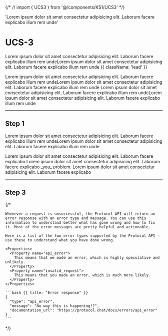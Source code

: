 {/* // import { UCS3 } from '@/components/KS1/UCS3' */}


  'Lorem ipsum dolor sit amet consectetur adipisicing elit. Laborum facere explicabo illum rem unde'

# UCS-3

Lorem ipsum dolor sit amet consectetur adipisicing elit. Laborum facere explicabo illum rem undeLorem ipsum dolor sit amet consectetur adipisicing elit. Laborum facere explicabo illum rem unde {{ className: 'lead' }}

Lorem ipsum dolor sit amet consectetur adipisicing elit. Laborum facere explicabo illum rem undeLorem ipsum dolor sit amet consectetur adipisicing elit. Laborum facere explicabo illum rem unde
<Note>
  Lorem ipsum dolor sit amet consectetur adipisicing elit. Laborum facere explicabo illum rem undeLorem ipsum dolor sit amet consectetur adipisicing elit. Laborum facere explicabo illum rem unde
</Note>

<YangiUCS3Image/>

---

## Step 1

Lorem ipsum dolor sit amet consectetur adipisicing elit. Laborum facere explicabo illum rem undeLorem ipsum dolor sit amet consectetur adipisicing elit. Laborum facere explicabo illum rem unde

<Properties>
  <Property name="1st">
   Lorem ipsum dolor sit amet consectetur adipisicing elit. Laborum facere explicabo
  </Property>
  <Property name="2st">
    Lorem ipsum dolor sit amet consectetur adipisicing elit. Laborum facere explicabo _you_
    problem.
  </Property>
  <Property name="3st">
   Lorem ipsum dolor sit amet consectetur adipisicing elit. Laborum facere explicabo
  </Property>
</Properties>

---

## Step 3
{/* 
<Row>
  <Col>

    Whenever a request is unsuccessful, the Protocol API will return an error response with an error type and message. You can use this information to understand better what has gone wrong and how to fix it. Most of the error messages are pretty helpful and actionable.

    Here is a list of the two error types supported by the Protocol API — use these to understand what you have done wrong.

    <Properties>
      <Property name="api_error">
        This means that we made an error, which is highly speculative and unlikely.
      </Property>
      <Property name="invalid_request">
        This means that you made an error, which is much more likely.
      </Property>
    </Properties>

  </Col>
  <Col>

    ```bash {{ title: "Error response" }}
    {
      "type": "api_error",
      "message": "No way this is happening!?",
      "documentation_url": "https://protocol.chat/docs/errors/api_error"
    }
    ```

  </Col>
</Row> */}
